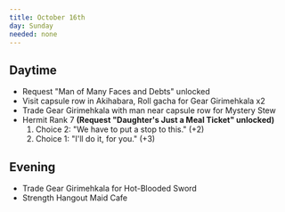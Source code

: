 ```yaml
---
title: October 16th
day: Sunday
needed: none
---
```


## Daytime
- Request "Man of Many Faces and Debts" unlocked
- Visit capsule row in Akihabara, Roll gacha for Gear Girimehkala x2
- Trade Gear Girimehkala with man near capsule row for Mystery Stew
- Hermit Rank 7 **(Request "Daughter's Just a Meal Ticket" unlocked)**
    1. Choice 2: "We have to put a stop to this." (+2)
    1. Choice 1: "I'll do it, for you." (+3)

## Evening
- Trade Gear Girimehkala for Hot-Blooded Sword
- Strength Hangout Maid Cafe